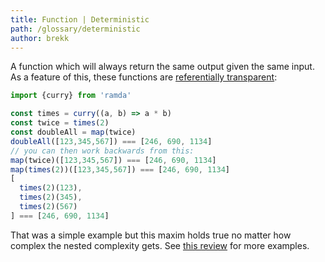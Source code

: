 ```yaml
---
title: Function | Deterministic
path: /glossary/deterministic
author: brekk
---
```


<Def of="Deterministic" parent="Function"/>

A function which will always return the same output given the same input. As a feature of this, these functions are [referentially transparent]:

```js
import {curry} from 'ramda'

const times = curry((a, b) => a * b)
const twice = times(2)
const doubleAll = map(twice)
doubleAll([123,345,567]) === [246, 690, 1134]
// you can then work backwards from this:
map(twice)([123,345,567]) === [246, 690, 1134]
map(times(2))([123,345,567]) === [246, 690, 1134]
[
  times(2)(123),
  times(2)(345),
  times(2)(567)
] === [246, 690, 1134]
```

That was a simple example but this maxim holds true no matter how complex the nested complexity gets. See [this review] for more examples.

[this review]: /review/ramda
[referentially transparent]: /glossary/referentially-transparent
